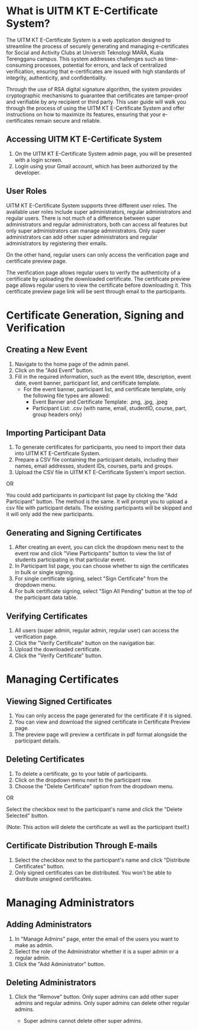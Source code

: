 # What is UITM KT E-Certificate System?

The UITM KT E-Certificate System is a web application designed to streamline the process of securely generating and managing e-certificates for Social and Activity Clubs at Universiti Teknologi MARA, Kuala Terengganu campus. This system addresses challenges such as time-consuming processes, potential for errors, and lack of centralized verification, ensuring that e-certificates are issued with high standards of integrity, authenticity, and confidentiality.

Through the use of RSA digital signature algorithm, the system provides cryptographic mechanisms to guarantee that certificates are tamper-proof and verifiable by any recipient or third party. This user guide will walk you through the process of using the UITM KT E-Certificate System and offer instructions on how to maximize its features, ensuring that your e-certificates remain secure and reliable.
## Accessing UITM KT E-Certificate System

1. On the UITM KT E-Certificate System admin page, you will be presented with a login screen.
2. Login using your Gmail account, which has been authorized by the developer.

## User Roles

UITM KT E-Certificate System supports three different user roles. The available user roles include super administrators, regular administrators and regular users. There is not much of a difference between super administrators and regular administrators, both can access all features but only super administrators can manage administrators. Only super administrators can add other super administrators and regular administrators by registering their emails.

On the other hand, regular users can only access the verification page and certificate preview page. 

The verification page allows regular users to verify the authenticity of a certificate by uploading the downloaded certificate.
The certificate preview page allows regular users to view the certificate before downloading it. This certificate preview page link will be sent through email to the participants.



# Certificate Generation, Signing and Verification
## Creating a New Event

1. Navigate to the home page of the admin panel.
2. Click on the "Add Event" button.
3. Fill in the required information, such as the event title, description, event date, event banner, participant list, and certificate template.
   - For the event banner, participant list, and certificate template, only the following file types are allowed:
     - Event Banner and Certificate Template: .png, .jpg, .jpeg
     - Participant List: .csv (with name, email, studentID, course, part, group headers only)

## Importing Participant Data

1. To generate certificates for participants, you need to import their data into UITM KT E-Certificate System.
2. Prepare a CSV file containing the participant details, including their names, email addresses, student IDs, courses, parts and groups.
3. Upload the CSV file in UITM KT E-Certificate System's import section.

OR

You could add participants in participant list page by clicking the "Add Participant" button. The method is the same. 
It will prompt you to upload a csv file with participant details. The existing participants will be skipped and it will only add
the new participants.



## Generating and Signing Certificates

1. After creating an event, you can click the dropdown menu next to the event row and click "View Participants" button to view the list of students participating in that particular event.
2. In Participant list page, you can choose whether to sign the certificates in bulk or single signing.
3. For single certificate signing, select "Sign Certificate" from the dropdown menu.
4. For bulk certificate signing, select "Sign All Pending" button at the top of the participant data table.

## Verifying Certificates
1. All users (super admin, regular admin, regular user) can access the verification page.
2. Click the "Verify Certificate" button on the navigation bar.
3. Upload the downloaded certificate.
4. Click the "Verify Certificate" button.




# Managing Certificates
## Viewing Signed Certificates

1. You can only access the page generated for the certificate if it is signed.
2. You can view and download the signed certificate in Certificate Preview page.
3. The preview page will preview a certificate in pdf format alongside the participant details.

## Deleting Certificates

1. To delete a certificate, go to your table of participants.
2. Click on the dropdown menu next to the participant row.
3. Choose the "Delete Certificate" option from the dropdown menu.

OR

Select the checkbox next to the participant's name and click the "Delete Selected" button.

(Note: This action will delete the certificate as well as the participant itself.)

## Certificate Distribution Through E-mails
1. Select the checkbox next to the participant's name and click "Distribute Certificates" button.
2. Only signed certificates can be distributed. You won't be able to distribute unsigned certificates.


# Managing Administrators
## Adding Administrators
1. In "Manage Admins" page, enter the email of the users you want to make as admin.
2. Select the role of the Administrator whether it is a super admin or a regular admin.
3. Click the "Add Administrator" button.

## Deleting Administrators
1. Click the "Remove" button.
Only super admins can add other super admins and regular admins.
Only super admins can delete other regular admins.

   - Super admins cannot delete other super admins.








